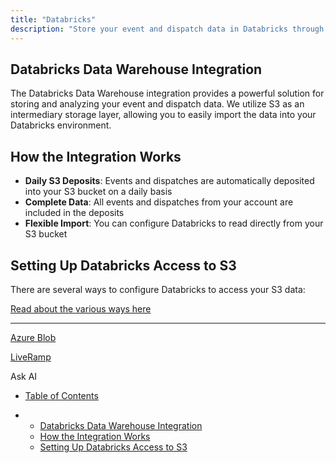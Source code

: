 ```yaml
---
title: "Databricks"
description: "Store your event and dispatch data in Databricks through S3 integration"
---
```


## Databricks Data Warehouse Integration

The Databricks Data Warehouse integration provides a powerful solution for storing and analyzing your event and dispatch data. We utilize S3 as an intermediary storage layer, allowing you to easily import the data into your Databricks environment.

## How the Integration Works

* **Daily S3 Deposits**: Events and dispatches are automatically deposited into your S3 bucket on a daily basis
* **Complete Data**: All events and dispatches from your account are included in the deposits
* **Flexible Import**: You can configure Databricks to read directly from your S3 bucket

## Setting Up Databricks Access to S3

There are several ways to configure Databricks to access your S3 data:

[Read about the various ways here](https://docs.databricks.com/aws/en/connect/storage/amazon-s3?utm_source=chatgpt.com)

***

[Azure Blob](/docs/azure)

[LiveRamp](/docs/live-ramp)

Ask AI

* [Table of Contents](#)

* * [Databricks Data Warehouse Integration](#databricks-data-warehouse-integration)
  * [How the Integration Works](#how-the-integration-works)
  * [Setting Up Databricks Access to S3](#setting-up-databricks-access-to-s3)
